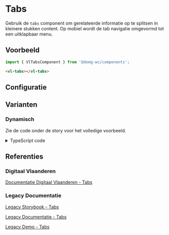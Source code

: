 
# Tabs

<VluxMetaData id="components-tabs-tabs" />

Gebruik de `tabs` component om gerelateerde informatie op te splitsen in kleinere stukken content.
Op mobiel wordt de tab navigatie omgevormd tot een uitklapbaar menu.

## Voorbeeld

```js
import { VlTabsComponent } from '@domg-wc/components';
```

```html
<vl-tabs></vl-tabs>
```

<Canvas of={VlTabsStories.TabsDefault} />

## Configuratie

<ArgTypes of={VlTabsStories.TabsDefault} />


## Varianten

### Dynamisch

Zie de code onder de story voor het volledige voorbeeld.

<Canvas of={VlTabsStories.TabsDynamic} />

<details>
    <summary>TypeScript code</summary>
    <Source code={tabsStoryUtils} language="ts" dark={true} />
</details>

## Referenties

### Digitaal Vlaanderen

[Documentatie Digitaal Vlaanderen - Tabs](https://overheid.vlaanderen.be/webuniversum/v3/documentation/components/vl-ui-tabs)

### Legacy Documentatie

[Legacy Storybook - Tabs](https://webcomponenten.omgeving.vlaanderen.be/storybook/?path=/docs/legacy-vl-tabs--uig-2115)

[Legacy Documentatie - Tabs](https://webcomponenten.omgeving.vlaanderen.be/doc/VlTabs.html)

[Legacy Demo - Tabs](https://webcomponenten.omgeving.vlaanderen.be/demo/vl-tabs.html)
